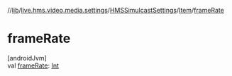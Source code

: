 //[lib](../../../../index)/[live.hms.video.media.settings](../../index)/[HMSSimulcastSettings](../index)/[Item](index)/[frameRate](frame-rate)

# frameRate

[androidJvm]\
val [frameRate](frame-rate): [Int](https://kotlinlang.org/api/latest/jvm/stdlib/kotlin/-int/index.html)
